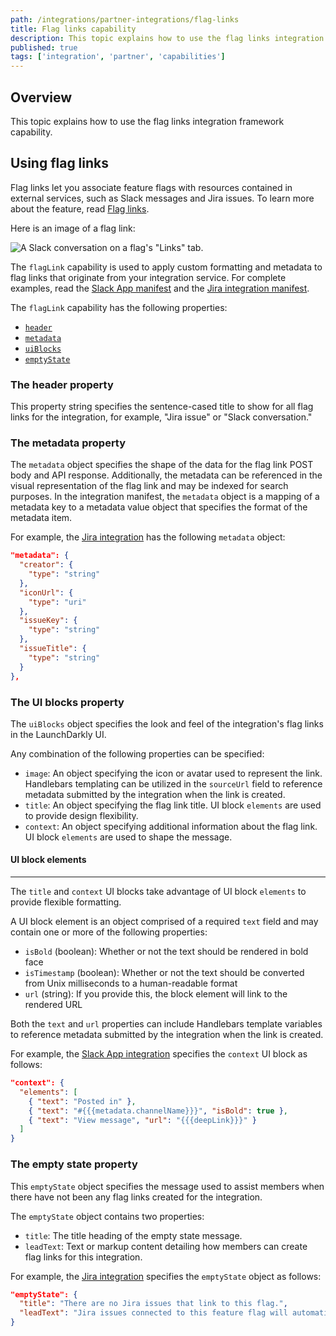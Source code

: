 ```yaml
---
path: /integrations/partner-integrations/flag-links
title: Flag links capability
description: This topic explains how to use the flag links integration framework capability.
published: true
tags: ['integration', 'partner', 'capabilities']
---
```


## Overview

This topic explains how to use the flag links integration framework capability.

## Using flag links

Flag links let you associate feature flags with resources contained in external services, such as Slack messages and Jira issues. To learn more about the feature, read [Flag links](/home/flags/links).

Here is an image of a flag link:

![A Slack conversation on a flag's "Links" tab.](flag-links-slack-conversation.png)

The `flagLink` capability is used to apply custom formatting and metadata to flag links that originate from your integration service. For complete examples, read the [Slack App manifest](https://github.com/launchdarkly/integration-framework/blob/main/integrations/slack-app/manifest.json) and the [Jira integration manifest](https://github.com/launchdarkly/integration-framework/blob/main/integrations/jira/manifest.json).

The `flagLink` capability has the following properties:

- [`header`](#the-header-property)
- [`metadata`](#the-metadata-property)
- [`uiBlocks`](#the-ui-blocks-property)
- [`emptyState`](#the-empty-state-property)

### The header property

This property string specifies the sentence-cased title to show for all flag links for the integration, for example, "Jira issue" or "Slack conversation."

### The metadata property

The `metadata` object specifies the shape of the data for the flag link POST body and API response. Additionally, the metadata can be referenced in the visual representation of the flag link and may be indexed for search purposes. In the integration manifest, the `metadata` object is a mapping of a metadata key to a metadata value object that specifies the format of the metadata item.

For example, the [Jira integration](https://github.com/launchdarkly/integration-framework/blob/main/integrations/jira/manifest.json) has the following `metadata` object:

<CodeSample>
<CSTab label="A metadata object">

```json
"metadata": {
  "creator": {
    "type": "string"
  },
  "iconUrl": {
    "type": "uri"
  },
  "issueKey": {
    "type": "string"
  },
  "issueTitle": {
    "type": "string"
  }
},

```

</CSTab>
</CodeSample>

### The UI blocks property

The `uiBlocks` object specifies the look and feel of the integration's flag links in the LaunchDarkly UI.

Any combination of the following properties can be specified:

- `image`: An object specifying the icon or avatar used to represent the link. Handlebars templating can be utilized in the `sourceUrl` field to reference metadata submitted by the integration when the link is created.
- `title`: An object specifying the flag link title. UI block `elements` are used to provide design flexibility.
- `context`: An object specifying additional information about the flag link. UI block `elements` are used to shape the message.

#### UI block elements
---

The `title` and `context` UI blocks take advantage of UI block `elements` to provide flexible formatting.

A UI block element is an object comprised of a required `text` field and may contain one or more of the following properties:

- `isBold` (boolean): Whether or not the text should be rendered in bold face
- `isTimestamp` (boolean): Whether or not the text should be converted from Unix milliseconds to a human-readable format
- `url` (string): If you provide this, the block element will link to the rendered URL

Both the `text` and `url` properties can include Handlebars template variables to reference metadata submitted by the integration when the link is created.

For example, the [Slack App integration](https://github.com/launchdarkly/integration-framework/blob/main/integrations/slack-app/manifest.json) specifies the `context` UI block as follows:

<CodeSample>
<CSTab label="A context block">

```json
"context": {
  "elements": [
    { "text": "Posted in" },
    { "text": "#{{{metadata.channelName}}}", "isBold": true },
    { "text": "View message", "url": "{{{deepLink}}}" }
  ]
}
```

</CSTab>
</CodeSample>

### The empty state property

This `emptyState` object specifies the message used to assist members when there have not been any flag links created for the integration.

The `emptyState` object contains two properties:

- `title`: The title heading of the empty state message.
- `leadText`: Text or markup content detailing how members can create flag links for this integration.

For example, the [Jira integration](https://github.com/launchdarkly/integration-framework/blob/main/integrations/jira/manifest.json) specifies the `emptyState` object as follows:

<CodeSample>
<CSTab label= "An emptyState object">

```json
"emptyState": {
  "title": "There are no Jira issues that link to this flag.",
  "leadText": "Jira issues connected to this feature flag will automatically appear here."
}
```

</CSTab>
</CodeSample>